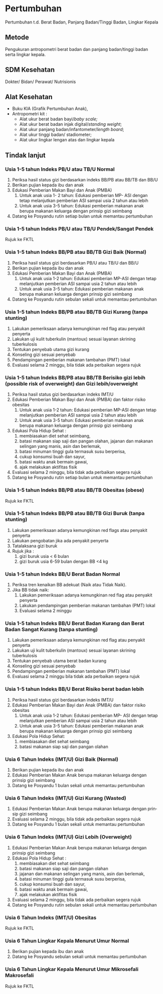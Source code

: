 # Pertumbuhan
Pertumbuhan t.d. Berat Badan, Panjang Badan/Tinggi Badan, Lingkar Kepala
## Metode
Pengukuran antropometri berat badan dan panjang badan/tinggi badan serta lingkar kepala.
## SDM Kesehatan
Dokter/ Bidan/ Perawat/ Nutrisionis

## Alat Kesehatan
- Buku KIA (Grafik Pertumbuhan Anak),
- Antropometri kit :
  - Alat ukur berat badan bayi/_baby scale;_
  - Alat ukur berat badan injak digital/_standing weight_;
  - Alat ukur panjang badan/infantometer/_length board_;
  - Alat ukur tinggi badan/ stadiometer;
  - Alat ukur lingkar lengan atas dan lingkar kepala

## Tindak lanjut
### Usia 1-5 tahun Indeks PB/U atau TB/U Normal
1. Periksa hasil status gizi berdasarkan indeks BB/PB atau BB/TB dan BB/U
2. Berikan pujian kepada ibu dan anak
3. Edukasi Pemberian Makan Bayi dan Anak (PMBA)
    1. Untuk anak usia 1- 2 tahun: Edukasi pemberian MP- ASI dengan tetap melanjutkan pemberian ASI sampai usia 2 tahun atau lebih
    2. Untuk anak usia 3-5 tahun: Edukasi pemberian makanan anak berupa makanan keluarga dengan prinsip gizi seimbang
4. Datang ke Posyandu rutin setiap bulan untuk memantau pertumbuhan
### Usia 1-5 tahun Indeks PB/U atau TB/U Pendek/Sangat Pendek
Rujuk ke FKTL
### Usia 1-5 tahun Indeks BB/PB atau BB/TB Gizi Baik (Normal)
1. Periksa hasil status gizi berdasarkan PB/U atau TB/U dan BB/U
2. Berikan pujian kepada ibu dan anak
3. Edukasi Pemberian Makan Bayi dan Anak (PMBA)
    1. Untuk anak usia 1-2 tahun: Edukasi pemberian MP-ASI dengan tetap melanjutkan pemberian ASI sampai usia 2 tahun atau lebih
    2. Untuk anak usia 3-5 tahun: Edukasi pemberian makanan anak berupa makanan keluarga dengan prinsip gizi seimbang
4. Datang ke Posyandu rutin sebulan sekali untuk memantau pertumbuhan
### Usia 1-5 tahun Indeks BB/PB atau BB/TB Gizi Kurang (tanpa stunting)
1. Lakukan pemeriksaan adanya kemungkinan red flag atau penyakit penyerta
2. Lakukan uji kulit tuberkulin (mantoux) sesuai layanan skrining tuberkulosis
3. Tentukan penyebab utama gizi kurang
4. Konseling gizi sesuai penyebab
5. Pendampingan pemberian makanan tambahan (PMT) lokal
6. Evaluasi selama 2 minggu, bila tidak ada perbaikan segera rujuk
### Usia 1-5 tahun Indeks BB/PB atau BB/TB Berisiko gizi lebih (possible risk of overweight) dan Gizi lebih/overweight
1. Periksa hasil status gizi berdasarkan indeks IMT/U
2. Edukasi Pemberian Makan Bayi dan Anak (PMBA) dan faktor risiko obesitas
    1. Untuk anak usia 1-2 tahun: Edukasi pemberian MP-ASI dengan tetap melanjutkan pemberian ASI sampai usia 2 tahun atau lebih
    2. Untuk anak usia 3-5 tahun: Edukasi pemberian makanan anak berupa makanan keluarga dengan prinsip gizi seimbang
3. Edukasi Pola Hidup Sehat : 
    1. membiasakan diet sehat seimbang, 
    2. batasi makanan siap saji dan pangan olahan, jajanan dan makanan selingan yang manis, asin dan berlemak, 
    3. batasi minuman tinggi gula ter­ma­suk susu ber­pe­risa, 
    4. cu­kup kon­sumsi buah dan sa­yur, 
    5. ba­tasi waktu anak ber­main ga­wai, 
    6. ajak me­la­ku­kan ak­ti­fi­tas fi­sik
4. Eva­lu­asi se­lama 2 minggu, bila ti­dak ada per­ba­ikan se­gera ru­juk
5. Da­tang ke Po­syandu ru­tin se­tiap bu­lan un­tuk me­man­tau per­tum­buhan
### Usia 1-5 tahun Indeks BB/PB atau BB/TB Obesitas (obese)
Rujuk ke FKTL
### Usia 1-5 tahun Indeks BB/PB atau BB/TB Gizi Buruk (tanpa stunting)
1. Lakukan pemeriksaan adanya kemungkinan red flags atau penyakit penyerta
2. Lakukan pengobatan jika ada penyakit penyerta
3. Tatalaksana gizi buruk
4. Rujuk jika :
    1. gizi buruk usia < 6 bulan
    2. gizi buruk usia 6-59 bulan dengan BB \<4 kg
### Usia 1-5 tahun Indeks BB/U Berat Badan Normal
1. Periksa tren kenaikan BB adekuat (Naik atau Tidak Naik).
2. Jika BB tidak naik:
    1. Lakukan pemeriksaan adanya kemungkinan red flag atau penyakit penyerta
    2. Lakukan pendampingan pemberian makanan tambahan (PMT) lokal
    3. Evaluasi selama 2 minggu
### Usia 1-5 tahun Indeks BB/U Berat Badan Kurang dan Berat Badan Sangat Kurang (tanpa stunting)
1. Lakukan pemeriksaan adanya kemungkinan red flag atau penyakit penyerta
2. Lakukan uji kulit tuberkulin (mantoux) sesuai layanan skrining tuberkulosis
3. Tentukan penyebab utama berat badan kurang
4. Konseling gizi sesuai penyebab
5. Pendampingan pemberian makanan tambahan (PMT) lokal
6. Evaluasi selama 2 minggu bila tidak ada perbaikan segera rujuk
### Usia 1-5 tahun Indeks BB/U Berat Risiko berat badan lebih
1. Periksa hasil status gizi berdasarkan indeks IMT/U
2. Edukasi Pemberian Makan Bayi dan Anak (PMBA) dan faktor risiko obesitas
    1. Untuk anak usia 1-2 tahun: Edukasi pemberian MP- ASI dengan tetap melanjutkan pemberian ASI sampai usia 2 tahun atau lebih
    2. Untuk anak usia 3-5 tahun: Edukasi pemberian makanan anak berupa makanan keluarga dengan prinsip gizi seimbang
3. Edukasi Pola Hidup Sehat: 
    1. membiasakan diet sehat seimbang
    2. batasi makanan siap saji dan pangan olahan
### Usia 6 Tahun Indeks (IMT/U) Gizi Baik (Normal)
1. Berikan pujian kepada ibu dan anak
2. Edukasi Pemberian Makan Anak berupa makanan keluarga dengan prinsip gizi seimbang
3. Datang ke Posyandu 1 bulan sekali untuk memantau pertumbuhan
### Usia 6 Tahun Indeks (IMT/U) Gizi Kurang (Wasted)
1. Edu­kasi Pem­be­rian Ma­kan Anak be­rupa ma­kanan ke­lu­arga de­ngan prin­sip gizi se­im­bang
2. Eva­lu­asi se­lama 2 minggu, bila ti­dak ada per­ba­ikan se­gera ru­juk
3. Da­tang ke Po­syandu 1 bu­lan se­kali un­tuk me­man­tau per­tum­buhan
### Usia 6 Tahun Indeks (IMT/U) Gizi Lebih (Overweight)
1. Edukasi Pemberian Makan Anak berupa makanan keluarga dengan prinsip gizi seimbang
2. Edukasi Pola Hidup Sehat : 
    1. membiasakan diet sehat seimbang
    2. batasi makanan siap saji dan pangan olahan
    3. jajanan dan makanan selingan yang manis, asin dan berlemak, 
    4. batasi minuman tinggi gula termasuk susu berperisa, 
    5. cukup konsumsi buah dan sayur, 
    6. batasi waktu anak bermain gawai, 
    7. ajak melakukan aktifitas fisik
3. Evaluasi selama 2 minggu, bila tidak ada perbaikan segera rujuk
4. Datang ke Posyandu rutin sebulan sekali untuk memantau pertumbuhan
### Usia 6 Tahun Indeks (IMT/U) Obesitas
Rujuk ke FKTL
### Usia 6 Tahun Lingkar Kepala Menurut Umur Normal
1. Berikan pujian kepada ibu dan anak
2. Datang ke Posyandu sebulan sekali untuk memantau pertumbuhan
### Usia 6 Tahun Lingkar Kepala Menurut Umur Mikrosefali Makrosefali
Rujuk ke FKTL
